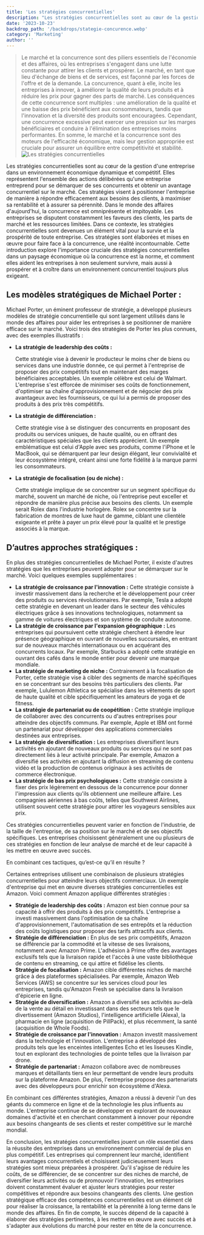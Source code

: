 ```yaml
---
title: 'Les stratégies concurrentielles'
description: "Les stratégies concurrentielles sont au cœur de la gestion d'une entreprise dans un environnement économique dynamique et compétitif. Elles représentent l'ensemble des actions délibérées qu'une entreprise entreprend pour se démarquer de ses concurrents et obtenir un avantage concurrentiel sur le marché. Ces stratégies visent à positionner l'entreprise de manière à répondre efficacement aux besoins des clients, à maximiser sa rentabilité et à assurer sa pérennité."
date: '2023-10-23'
backdrop_path: '/backdrops/stategie-concurence.webp'
category: 'Marketing'
author: ''
---
```

>Le marché et la concurrence sont des piliers essentiels de l'économie et des affaires, où les entreprises s'engagent dans une lutte constante pour attirer les clients et prospérer. Le marché, en tant que lieu d'échange de biens et de services, est façonné par les forces de l'offre et de la demande. La concurrence, quant à elle, incite les entreprises à innover, à améliorer la qualité de leurs produits et à réduire les prix pour gagner des parts de marché. Les conséquences de cette concurrence sont multiples : une amélioration de la qualité et une baisse des prix bénéficient aux consommateurs, tandis que l'innovation et la diversité des produits sont encouragées. Cependant, une concurrence excessive peut exercer une pression sur les marges bénéficiaires et conduire à l'élimination des entreprises moins performantes. En somme, le marché et la concurrence sont des moteurs de l'efficacité économique, mais leur gestion appropriée est cruciale pour assurer un équilibre entre compétitivité et stabilité.
![Les stratégies concurrentielles](/backdrops/stategie-concurence.webp)

Les stratégies concurrentielles sont au cœur de la gestion d'une entreprise dans un environnement économique dynamique et compétitif. Elles représentent l'ensemble des actions délibérées qu'une entreprise entreprend pour se démarquer de ses concurrents et obtenir un avantage concurrentiel sur le marché. Ces stratégies visent à positionner l'entreprise de manière à répondre efficacement aux besoins des clients, à maximiser sa rentabilité et à assurer sa pérennité. Dans le monde des affaires d'aujourd'hui, la concurrence est omniprésente et impitoyable. Les entreprises se disputent constamment les faveurs des clients, les parts de marché et les ressources limitées. Dans ce contexte, les stratégies concurrentielles sont devenues un élément vital pour la survie et la prospérité de toute entreprise. Ces stratégies sont élaborées et mises en œuvre pour faire face à la concurrence, une réalité incontournable. Cette introduction explore l'importance cruciale des stratégies concurrentielles dans un paysage économique où la concurrence est la norme, et comment elles aident les entreprises à non seulement survivre, mais aussi à prospérer et à croître dans un environnement concurrentiel toujours plus exigeant.

## Les modèles stratégiques de Michael Porter :

Michael Porter, un éminent professeur de stratégie, a développé plusieurs modèles de stratégie concurrentielle qui sont largement utilisés dans le monde des affaires pour aider les entreprises à se positionner de manière efficace sur le marché. Voici trois des stratégies de Porter les plus connues, avec des exemples illustratifs :

- **La stratégie de leadership des coûts :**
    
    Cette stratégie vise à devenir le producteur le moins cher de biens ou services dans une industrie donnée, ce qui permet à l'entreprise de proposer des prix compétitifs tout en maintenant des marges bénéficiaires acceptables. Un exemple célèbre est celui de Walmart. L'entreprise s'est efforcée de minimiser ses coûts de fonctionnement, d'optimiser sa chaîne d'approvisionnement et de négocier des prix avantageux avec les fournisseurs, ce qui lui a permis de proposer des produits à des prix très compétitifs.
    
- **La stratégie de différenciation :**
    
    Cette stratégie vise à se distinguer des concurrents en proposant des produits ou services uniques, de haute qualité, ou en offrant des caractéristiques spéciales que les clients apprécient. Un exemple emblématique est celui d'Apple avec ses produits, comme l'iPhone et le MacBook, qui se démarquent par leur design élégant, leur convivialité et leur écosystème intégré, créant ainsi une forte fidélité à la marque parmi les consommateurs.
    
- **La stratégie de focalisation (ou de niche) :**
    
    Cette stratégie implique de se concentrer sur un segment spécifique du marché, souvent un marché de niche, où l'entreprise peut exceller et répondre de manière plus précise aux besoins des clients. Un exemple serait Rolex dans l'industrie horlogère. Rolex se concentre sur la fabrication de montres de luxe haut de gamme, ciblant une clientèle exigeante et prête à payer un prix élevé pour la qualité et le prestige associés à la marque.
    

## D’autres approches stratégiques :

En plus des stratégies concurrentielles de Michael Porter, il existe d'autres stratégies que les entreprises peuvent adopter pour se démarquer sur le marché. Voici quelques exemples supplémentaires :

- **La stratégie de croissance par l'innovation :** Cette stratégie consiste à investir massivement dans la recherche et le développement pour créer des produits ou services révolutionnaires. Par exemple, Tesla a adopté cette stratégie en devenant un leader dans le secteur des véhicules électriques grâce à ses innovations technologiques, notamment sa gamme de voitures électriques et son système de conduite autonome.
- **La stratégie de croissance par l'expansion géographique :** Les entreprises qui poursuivent cette stratégie cherchent à étendre leur présence géographique en ouvrant de nouvelles succursales, en entrant sur de nouveaux marchés internationaux ou en acquérant des concurrents locaux. Par exemple, Starbucks a adopté cette stratégie en ouvrant des cafés dans le monde entier pour devenir une marque mondiale.
- **La stratégie de marketing de niche :** Contrairement à la focalisation de Porter, cette stratégie vise à cibler des segments de marché spécifiques en se concentrant sur des besoins très particuliers des clients. Par exemple, Lululemon Athletica se spécialise dans les vêtements de sport de haute qualité et cible spécifiquement les amateurs de yoga et de fitness.
- **La stratégie de partenariat ou de coopétition :** Cette stratégie implique de collaborer avec des concurrents ou d'autres entreprises pour atteindre des objectifs communs. Par exemple, Apple et IBM ont formé un partenariat pour développer des applications commerciales destinées aux entreprises.
- **La stratégie de diversification :** Les entreprises diversifient leurs activités en ajoutant de nouveaux produits ou services qui ne sont pas directement liés à leur activité principale. Par exemple, Amazon a diversifié ses activités en ajoutant la diffusion en streaming de contenu vidéo et la production de contenus originaux à ses activités de commerce électronique.
- **La stratégie de bas prix psychologiques :** Cette stratégie consiste à fixer des prix légèrement en dessous de la concurrence pour donner l'impression aux clients qu'ils obtiennent une meilleure affaire. Les compagnies aériennes à bas coûts, telles que Southwest Airlines, utilisent souvent cette stratégie pour attirer les voyageurs sensibles aux prix.

Ces stratégies concurrentielles peuvent varier en fonction de l'industrie, de la taille de l'entreprise, de sa position sur le marché et de ses objectifs spécifiques. Les entreprises choisissent généralement une ou plusieurs de ces stratégies en fonction de leur analyse de marché et de leur capacité à les mettre en œuvre avec succès.

En combinant ces tactiques, qu’est-ce qu’il en résulte ?

Certaines entreprises utilisent une combinaison de plusieurs stratégies concurrentielles pour atteindre leurs objectifs commerciaux. Un exemple d'entreprise qui met en œuvre diverses stratégies concurrentielles est Amazon. Voici comment Amazon applique différentes stratégies :

- **Stratégie de leadership des coûts :** Amazon est bien connue pour sa capacité à offrir des produits à des prix compétitifs. L'entreprise a investi massivement dans l'optimisation de sa chaîne d'approvisionnement, l'automatisation de ses entrepôts et la réduction des coûts logistiques pour proposer des tarifs attractifs aux clients.
- **Stratégie de différenciation :** En plus de ses prix compétitifs, Amazon se différencie par la commodité et la vitesse de ses livraisons, notamment avec Amazon Prime. L'adhésion à Prime offre des avantages exclusifs tels que la livraison rapide et l'accès à une vaste bibliothèque de contenu en streaming, ce qui attire et fidélise les clients.
- **Stratégie de focalisation :** Amazon cible différentes niches de marché grâce à des plateformes spécialisées. Par exemple, Amazon Web Services (AWS) se concentre sur les services cloud pour les entreprises, tandis qu'Amazon Fresh se spécialise dans la livraison d'épicerie en ligne.
- **Stratégie de diversification :** Amazon a diversifié ses activités au-delà de la vente au détail en investissant dans des secteurs tels que le divertissement (Amazon Studios), l'intelligence artificielle (Alexa), la pharmacie en ligne (acquisition de PillPack), et plus récemment, la santé (acquisition de Whole Foods).
- **Stratégie de croissance par l'innovation :** Amazon investit massivement dans la technologie et l'innovation. L'entreprise a développé des produits tels que les enceintes intelligentes Echo et les liseuses Kindle, tout en explorant des technologies de pointe telles que la livraison par drone.
- **Stratégie de partenariat :** Amazon collabore avec de nombreuses marques et détaillants tiers en leur permettant de vendre leurs produits sur la plateforme Amazon. De plus, l'entreprise propose des partenariats avec des développeurs pour enrichir son écosystème d'Alexa.

En combinant ces différentes stratégies, Amazon a réussi à devenir l'un des géants du commerce en ligne et de la technologie les plus influents au monde. L'entreprise continue de se développer en explorant de nouveaux domaines d'activité et en cherchant constamment à innover pour répondre aux besoins changeants de ses clients et rester compétitive sur le marché mondial.

En conclusion, les stratégies concurrentielles jouent un rôle essentiel dans la réussite des entreprises dans un environnement commercial de plus en plus compétitif. Les entreprises qui comprennent leur marché, identifient leurs avantages concurrentiels et choisissent judicieusement leurs stratégies sont mieux préparées à prospérer. Qu'il s'agisse de réduire les coûts, de se différencier, de se concentrer sur des niches de marché, de diversifier leurs activités ou de promouvoir l'innovation, les entreprises doivent constamment évaluer et ajuster leurs stratégies pour rester compétitives et répondre aux besoins changeants des clients. Une gestion stratégique efficace des compétences concurrentielles est un élément clé pour réaliser la croissance, la rentabilité et la pérennité à long terme dans le monde des affaires. En fin de compte, le succès dépend de la capacité à élaborer des stratégies pertinentes, à les mettre en œuvre avec succès et à s'adapter aux évolutions du marché pour rester en tête de la concurrence.
